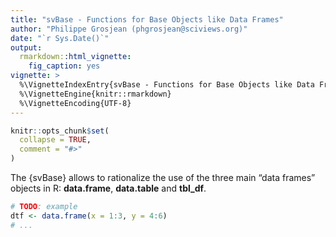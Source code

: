 ```yaml
---
title: "svBase - Functions for Base Objects like Data Frames"
author: "Philippe Grosjean (phgrosjean@sciviews.org)"
date: "`r Sys.Date()`"
output:
  rmarkdown::html_vignette:
    fig_caption: yes
vignette: >
  %\VignetteIndexEntry{svBase - Functions for Base Objects like Data Frames}
  %\VignetteEngine{knitr::rmarkdown}
  %\VignetteEncoding{UTF-8}
---
```


```r
knitr::opts_chunk$set(
  collapse = TRUE,
  comment = "#>"
)
```

The {svBase} allows to rationalize the use of the three main "data frames" objects in R: **data.frame**, **data.table** and **tbl_df**.

```r
# TODO: example
dtf <- data.frame(x = 1:3, y = 4:6)
# ...
```

